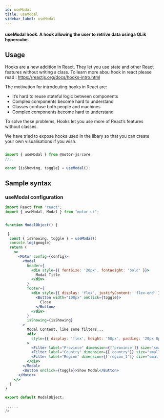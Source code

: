 ```yaml
---
id: useModal
title: useModal
sidebar_label: useModal
---
```


#### useModal hook. A hook allowing the user to retrive data usinga QLik hypercube.

## Usage

Hooks are a new addition in React. They let you use state and other React features without writing a class. To learn more abou hook in react please read : <a>https://reactjs.org/docs/hooks-intro.html</a>

The motivation for introdcuitng hooks in React are:

- It’s hard to reuse stateful logic between components
- Complex components become hard to understand
- Classes confuse both people and machines
- Complex components become hard to understand

To solve these problems, Hooks let you use more of React’s features without classes.

We have tried to expose hooks used in the libary so that you can create your own visualisations if you wish.

```javascript

import { useModal } from @motor-js/core
//...

const {isShowing, toggle} = useModal();

```

## Sample syntax

### useModal configuration

```jsx {8,13-36}
import React from "react";
import { useModal, Modal } from "motor-ui";


function ModalObject() {

 {
  const { isShowing, toggle } = useModal()
  console.log(google)
  return (
    <>
      <Motor config={config}>
        <Modal
          header={
            <div style={{ fontSize: '20px', fontWeight: 'bold' }}>
              Modal Title
            </div>
          }
          footer={
            <div style={{ display: 'flex', justifyContent: 'flex-end' }}>
              <Button width="100px" onClick={toggle}>
                Close
              </Button>
            </div>
          }
          isShowing={isShowing}
        >
          Modal Content, like some filters...
          <div
            style={{ display: 'flex', height: '50px', padding: '20px 0px' }}
          >
            <Filter label="Province" dimension={['province']} size="small" />
            <Filter label="Country" dimension={['country']} size="small" />
            <Filter label="Region" dimension={['region_1']} size="small" />
          </div>
        </Modal>
        <Button onClick={toggle}>Show Modal</Button>
      </Motor>
    </>
  )
}

export default ModalObject;

......
/>
```
